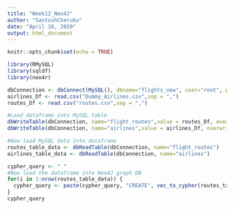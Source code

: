 ```yaml
---
title: "Week12_Neo4J"
author: "SantoshCheruku"
date: "April 18, 2019"
output: html_document
---
```


```r
knitr::opts_chunk$set(echo = TRUE)

library(RMySQL)
library(sqldf)
library(neo4r)

```
```r
dbConnection <- dbConnect(MySQL(), dbname="flights_new", user="root", password="root", host="localhost")
airlines_Df <- read.csv("Dummy_Airlines.csv",sep = ",")
routes_Df <- read.csv("routes.csv",sep = ",")

#Load dataframe into MySQL table
dbWriteTable(dbConnection, name="flight_routes",value = routes_Df, overwrite=T)
dbWriteTable(dbConnection, name="airlines",value = airlines_Df, overwrite=T)

#Now load MySQL data into dataframe
routes_table_data <- dbReadTable(dbConnection, name="flight_routes")
airlines_table_data <- dbReadTable(dbConnection, name="airlines")

cypher_query <- " "
#Now load the dataframe into Neo4J graph DB
for(i in 1:nrow(routes_table_data)) {
  cypher_query <- paste(cypher_query, "CREATE", vec_to_cypher(routes_table_data[i, ], "Route"), " ")
}
cypher_query

```

